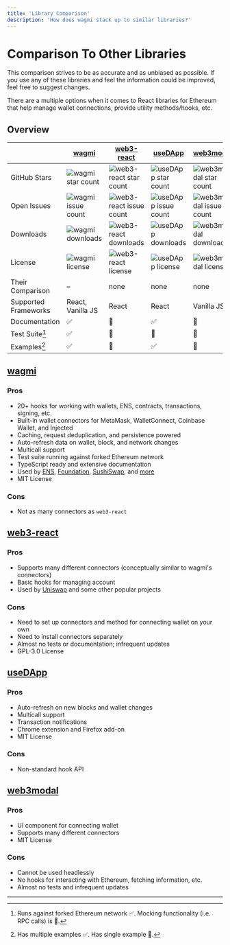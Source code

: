```yaml
---
title: 'Library Comparison'
description: 'How does wagmi stack up to similar libraries?'
---
```



# Comparison To Other Libraries

<Callout emoji="✏️">
  This comparison strives to be as accurate and as unbiased as possible. If you
  use any of these libraries and feel the information could be improved, feel
  free to suggest changes.
</Callout>

There are a multiple options when it comes to React libraries for Ethereum that help manage wallet connections, provide utility methods/hooks, etc.

## Overview

|                      | [wagmi](https://github.com/wagmi-dev/wagmi)                                                     | [web3-react](https://github.com/NoahZinsmeister/web3-react)                                             | [useDApp](https://github.com/EthWorks/useDApp)                                                     | [web3modal](https://github.com/Web3Modal/web3modal)                                                     |
| -------------------- | ----------------------------------------------------------------------------------------------- | ------------------------------------------------------------------------------------------------------- | -------------------------------------------------------------------------------------------------- | ------------------------------------------------------------------------------------------------------- |
| GitHub Stars         | ![wagmi star count](https://img.shields.io/github/stars/wagmi-dev/wagmi?colorB=161b22&label=)   | ![web3-react star count](https://img.shields.io/github/stars/Uniswap/web3-react?colorB=161b22&label=)   | ![useDApp star count](https://img.shields.io/github/stars/EthWorks/useDApp?colorB=161b22&label=)   | ![web3modal star count](https://img.shields.io/github/stars/Web3Modal/web3modal?colorB=161b22&label=)   |
| Open Issues          | ![wagmi issue count](https://img.shields.io/github/issues/wagmi-dev/wagmi?colorB=161b22&label=) | ![web3-react issue count](https://img.shields.io/github/issues/Uniswap/web3-react?colorB=161b22&label=) | ![useDApp issue count](https://img.shields.io/github/issues/EthWorks/useDApp?colorB=161b22&label=) | ![web3modal issue count](https://img.shields.io/github/issues/Web3Modal/web3modal?colorB=161b22&label=) |
| Downloads            | ![wagmi downloads](https://img.shields.io/npm/dw/wagmi?colorB=161b22&label=)                    | ![web3-react downloads](https://img.shields.io/npm/dw/@web3-react/core?colorB=161b22&label=)            | ![useDApp downloads](https://img.shields.io/npm/dw/@usedapp/core?colorB=161b22&label=)             | ![web3modal downloads](https://img.shields.io/npm/dw/web3modal?colorB=161b22&label=)                    |
| License              | ![wagmi license](https://img.shields.io/github/license/wagmi-dev/wagmi?colorB=161b22&label=)    | ![web3-react license](https://img.shields.io/github/license/Uniswap/web3-react?colorB=161b22&label=)    | ![useDApp license](https://img.shields.io/github/license/EthWorks/useDApp?colorB=161b22&label=)    | ![web3modal license](https://img.shields.io/github/license/Web3Modal/web3modal?colorB=161b22&label=)    |
| Their Comparison     | –                                                                                               | none                                                                                                    | none                                                                                               | none                                                                                                    |
| Supported Frameworks | React, Vanilla JS                                                                               | React                                                                                                   | React                                                                                              | Vanilla JS                                                                                              |
| Documentation        | ✅                                                                                              | 🛑                                                                                                      | ✅                                                                                                 | 🛑                                                                                                      |
| Test Suite[^1]       | ✅                                                                                              | 🔶                                                                                                      | 🔶                                                                                                 | 🛑                                                                                                      |
| Examples[^2]         | ✅                                                                                              | 🔶                                                                                                      | ✅                                                                                                 | 🔶                                                                                                      |

## [wagmi](https://github.com/wagmi-dev/wagmi)

### Pros

- 20+ hooks for working with wallets, ENS, contracts, transactions, signing, etc.
- Built-in wallet connectors for MetaMask, WalletConnect, Coinbase Wallet, and Injected
- Caching, request deduplication, and persistence powered
- Auto-refresh data on wallet, block, and network changes
- Multicall support
- Test suite running against forked Ethereum network
- TypeScript ready and extensive documentation
- Used by [ENS](https://ens.domains), [Foundation](https://foundation.app), [SushiSwap](https://sushi.com), and [more](https://github.com/wagmi-dev/wagmi/discussions/201)
- MIT License

### Cons

- Not as many connectors as `web3-react`

## [web3-react](https://github.com/Uniswap/web3-react)

### Pros

- Supports many different connectors (conceptually similar to wagmi's connectors)
- Basic hooks for managing account
- Used by [Uniswap](https://uniswap.org) and some other popular projects

### Cons

- Need to set up connectors and method for connecting wallet on your own
- Need to install connectors separately
- Almost no tests or documentation; infrequent updates
- GPL-3.0 License

## [useDApp](https://github.com/EthWorks/useDApp)

### Pros

- Auto-refresh on new blocks and wallet changes
- Multicall support
- Transaction notifications
- Chrome extension and Firefox add-on
- MIT License

### Cons

- Non-standard hook API

## [web3modal](https://github.com/Web3Modal/web3modal)

### Pros

- UI component for connecting wallet
- Supports many different connectors
- MIT License

### Cons

- Cannot be used headlessly
- No hooks for interacting with Ethereum, fetching information, etc.
- Almost no tests and infrequent updates

---

[^1]: Runs against forked Ethereum network ✅. Mocking functionality (i.e. RPC calls) is 🔶.
[^2]: Has multiple examples ✅. Has single example 🔶.
